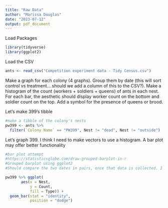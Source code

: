 ```yaml
---
title: "Raw Data"
author: "Marissa Douglas"
date: "2023-07-12"
output: pdf_document
---
```


Load Packages
```r
library(tidyverse)
library(ggplot2)
```

Load the CSV

```r
ants <- read_csv("Competition experiment data - Tidy Census.csv")
```
Make a graph for each colony (4 graphs). Group them by date (this will sort control vs treatment... should we add a column of this to the CSV?). Make a histogram of the count (workers + soldiers + queens) of ants in each nest. For each bar, the aesthetic should display worker count on the bottom and soldier count on the top. Add a symbol for the presence of queens or brood.

Let's make 399's tibble
```r
#make a tibble of the colony's nests
pw399 <- ants %>% 
  filter(`Colony Name` == "PW399", Nest != "dead", Nest != "outside")
```

Let's graph 399. I think I need to make vectors to use a histogram. A bar plot may offer better functionality
```r
#bar plot attempt
#https://statisticsglobe.com/draw-grouped-barplot-in-r
#Grouped barplot using ggplot2
#Should compare the two dates in pairs, once that data is collected. I do not know how to make the bars show soldier vs worker. I do not know how to make the key specify which is control and which is competitor. 

pw399 %>% ggplot(                                      
       aes(x = Nest,
           y = Count,
           fill = Type)) +
  geom_bar(stat = "identity",
           position = "dodge")
```


